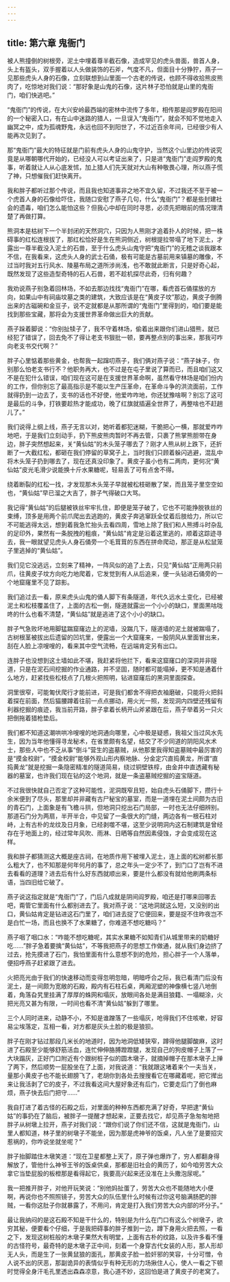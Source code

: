 ```yaml
---
---
---
```

title: 第六章 鬼衙门
---




被人熊撞倒的树根旁，泥土中埋着尊半截石像，造成罕见的虎头兽面，兽首人身，头上有盔头，双手握着以人头做装饰的石斧，气度不凡，但面目十分狰狞，燕子一见那些虎头人身的石像，立刻联想到山里面一个古老的传说，也顾不得收拾熊皮熊肉了，吃惊地对我们说：“那好象是山鬼的石像，这片林子恐怕就是山里的鬼衙门，咱们快逃吧。”

“鬼衙门”的传说，在大兴安岭最西端的密林中流传了多年，相传那是阎罗殿在阳间的一个秘密入口，有在山中迷路的猎人，一旦误入“鬼衙门”，就会不知不觉地走入幽冥之中，成为孤魂野鬼，永远也回不到阳世了，不过近百余年间，已经很少有人能再次见到了。

那“鬼衙门”最大的特征就是门前有虎头人身的山鬼守护，当然这个山里边的传说究竟是从哪朝哪代开始的，已经没人可以考证出来了，只是进“鬼衙门”走阎罗殿的鬼事，听着就让人从心底发怵，加上猎人们先天就对大山有种敬畏心理，所以燕子慌了神，只想催我们赶快离开。

我和胖子都听过那个传说，而且我也知道事非之地不宜久留，不过我还不至于被一个虎首人身的石像给吓住，我随口安慰了燕子几句，什么“鬼衙门”？都是些封建社会的遗毒，咱们怎么能怕这些？但我心中却在同时寻思，必须先把眼前的情况理清楚了再做打算。

熊洞本是枯树下一个半封闭的天然洞穴，只因为人熊刚才追着扑人的时候，把一株碍事的红松连根拔了，那红松恰好是生在熊洞侧近，树根提拉带塌了地下泥土，才露出一尊半截没入泥土的石兽，至于什么虎头山鬼守把“鬼衙门”的无稽之谈我跟本不信，在我看来，这虎头人身的武士石俑，极有可能是古墓前用来镇墓的雕像，不过当时我对五行风水、陵墓布局之道所涉尚浅，也不敢就此断言，只是好奇心起，既然发现了这些造型奇特的石人石兽，若不趁机探尽此奇，归有何趣？

我劝说燕子别急着回林场，不如去那边找找“鬼衙门”在哪，看虎首石俑摆放的方向，如果山中有祠庙坟墓之类的建筑，大致应该是在“黄皮子坟”那边，黄皮子倒腾出来的古磁碗和金豆子，说不定就都是从那所谓的“鬼衙门”里得到的，咱们要是能找到那些宝藏，那将会为支援世界革命做出巨大的贡献。

燕子跺着脚说：“你别扯犊子了，我不守着林场，偷着出来跟你们进山猎熊，就已经犯了错误了，回去免不了得让老支书狠批一顿，要再整点别的事出来，那我可咋向老支书交代啊？”

胖子心里惦着那些黄金，也帮我一起蹿叨燕子，我们俩对燕子说：“燕子妹子，你别那么怕老支书行不？他职务再大，也不过是在屯子里说了算而已，而且咱们这又不是在犯什么错误，咱们现在这可是在支援世界革命啊，虽然看守林场是咱们份内的工作，但你别忘了最高指示是不能以生产压革命，在革命斗争的洪流面前，工作就得扔到一边去了，支书的话也不好使，他爱咋咋地，你还犹豫啥啊？别忘了这可是最后的斗争，打铁要趁热才能成功，晚了红旗就插遍全世界了，再整啥也不赶趟儿了。”

我们说得上纲上线，燕子无言以对，她听着都犯迷糊，干脆把心一横，那就爱咋咋地吧，于是我们立刻动手，扔下熊皮熊肉暂时不再去管，只裹了熊掌熊胆带在身边，胖子突然想起来，关“黄仙姑”的木头笼子哪去了？刚才人熊从树上跌下，还折断了一大截红松，都砸在我们停留的草窝子上，当时我们只顾着躲闪逃避，混乱中将木头笼子扔到哪去了，现在还真没印象了。黄皮子虽小也有二两肉，更何况“黄仙姑”皮光毛滑少说能换十斤水果糖呢，轻易丢了可有点舍不得。

绕着断裂的红松一找，才发现那木头笼子早就被松枝砸散了架，而且笼子里空空如也，“黄仙姑”早已溜之大吉了，胖子气得破口大骂。

我记得“黄仙姑”的后腿被铁丝牢牢扎住，即便是笼子破了，它也不可能挣脱铁丝的束缚，顶多是用两个前爪爬出去逃跑的，黄皮子奔逃窜跃全仗着后肢给力，所以它不可能逃得太远，想到着我急忙抬头去看四周，雪地上除了我们和人熊搏斗时杂乱的足印外，果然有一条脱拽的粗痕，“黄仙姑”肯定是沿着这里逃的，顺着这踪迹寻去，我一眼就望见虎头人身石俑旁一个毛茸茸的东西在拼命爬动，那正是从松鼠笼子里逃掉的“黄仙姑”。

我们见它没逃远，立刻来了精神，一阵风似的追了上去，只见“黄仙姑”正用两只前爪，往黄皮子坟方向吃力地爬着，它发觉到有人从后追来，便一头钻进石俑旁的一个地窟窿里不见了踪影。

我们追过去一看，原来虎头山鬼的俑人脚下有条隧道，年代久远水土变化，已经被泥土和松枝覆盖住了，上面的古松一倒，隧道就露出一个小小的缺口，里面黑咕咙咚的什么也看不清楚，“黄仙姑”就是逃进了这个小小的缺口。

胖子气急败坏地用脚猛踹窟窿边上的泥墙，没踹几下，隧道墙的泥土就被踹塌了，古树根茎被拔出后遗留的凹坑里，便露出一个大窟窿来，一股阴风从里面冒出来，刮在人脸上凉嗖嗖的，看来其中空气流畅，在远端肯定另有出口。

连胖子也没想到这土墙如此不堪，我赶紧将他拦下，看来这窟窿口的深洞并非隧道，只是在泥石间挖掘的作业通路，并不坚固，随时都可能塌掉，更不知是通着什么地方，赶紧找些松枝点了几根火把照明，钻进窟窿后的黑洞里面探查。

洞里很窄，可能匍伏爬行才能前进，可是我们都舍不得把衣袖磨破，只能将火把斜着探在前面，然后猫腰蹲着往前一点点挪动，用火光一照，发现洞内四壁还残留有利器挖掘的痕迹，我当前开路，胖子拿着长柄开山斧紧跟在后，燕子举着另一只火把倒拖着猎枪垫后。

我们都不知道这潮哄哄冷嗖嗖的地洞通向哪里，心中极是疑惑，我祖父当过风水先生，因为当年他懂得寻龙秘术，在省里颇有名望，结交了不少同道的阴阳风水术士，那些人中也不乏从事“倒斗”营生的盗墓贼，从他那里我得知盗墓贼中最厉害的是“摸金校尉”，“摸金校尉”能够外观山形内察地脉、分金定穴直捣黄龙，所谓“直捣黄龙”就是挖掘一条隐密精准的隧道简易，绕过铜壁铁椁，由金井中直透藏有秘器的墓室，也许我们现在钻的这个地洞，就是一条盗墓贼挖掘的盗宝隧道。

不过我很快就自己否定了这种可能性，泥洞既窄且短，始自虎头石俑脚下，攒行十余米便到了尽头，那里却并非藏有古尸秘宝的墓室，而是一道埋在泥土间颇为古旧的青石门，上面象是有飞檐斗拱，但地洞只挖出石门局部，一时也无法仔细辨别。那道石门分为两扇，半开半合，中见留了一条很大的门缝，两边各有一根石柱对峙，上有古朴的龙纹及日月象，已经剥噬不堪，这至少说明洞内这石制建筑是曾经存在于地面上的，经过常年风吹、雨淋、日晒等自然因素侵蚀，才会变成现在这样。

我和胖子都猜测这大概是座古祠，在地质作用下被埋入泥土，连上面的松树都长那么粗大了，也不知那是何年何月的事了，总之年头一定少不了，到门口了岂有不进去看看的道理？进去后有什么好东西就顺出来，要是什么都没有就给他刷两条标语，当四旧给它破了。

燕子说这指定就是“鬼衙门”了，门后八成就是阴间阎罗殿，咱还是打哪来回哪去吧，甭管它里面有什么都别进去了。我对燕子说：“这地洞就这么短，又没别的出口，黄仙姑肯定是钻进这石门里了，咱们进去捉了它便回来，要是捉不住昨夜岂不是白忙一场，而且也换不了水果糖了，你难道不想吃糖吗？”

燕子咽了咽口水：“咋能不想吃糖呢，其实水果糖不如知青们从城里带来的奶糖好吃……”胖子急着要擒“黄仙姑”，不等我把燕子的思想工作做通，就从我们身边挤了过去，抢先摸进了石门，我怕里面有什么意想不到的危险，担心胖子一个人落单，便招呼燕子赶紧跟了进去。

火把亮光由于我们的快速移动而变得忽明忽暗，明暗呼合之际，我已看清门后没有泥土，是一间颇为宽敞的石殿，殿内有石柱石桌，两厢泥塑的神像横七竖八地倒着，角落旮旯里挂满了厚厚的蛛网和塌灰，放眼间各处是满目狼籍、一塌糊涂，火把光亮又甚为有限，一时间也看不清“黄仙姑”躲到了哪里。

三个人同时进来，动静不小，不知是谁蹭落了一些塌灰，呛得我们不住咳嗽，好容易尘埃落定，互相一看，对方都是灰头土脸的极是狼狈。

胖子在刚才钻过那段几米长的地道时，因为地洞低矮狭窄，蹲得他腿脚酸麻，这时进了石殿至少能够舒筋活血，连忙伸伸胳膊蹬蹬腿，发现自己的狗皮帽子上落了一大块蹋灰，正好门口附近有个跟树桩子似的圆木墩子，就摘掉帽子在那木墩子上掸了两下，然后顺势一屁股坐在了上面，对我说道：“我就跟这堵着来个一夫当关，量那小黄皮子也不能长翅膀飞了，老胡你到各处去搜搜看它在哪藏着呢，把它撵出来让我活剥了它的皮子，不过我看这间大屋好象还有后门，它要走后门了倒也麻烦，燕子快去后门把守……”

我自打进了着古怪的石殿之后，对里面的种种东西都充满了好奇，早把逮“黄仙姑”的事扔在了脑后，被胖子一提醒才想起来，正要去找它，却见燕子急匆匆地把胖子从树墩上拉开，燕子对我们说：“跟你们说了你们还不信，这就是鬼衙门，山里人都知道，林子里的树墩子不能坐，因为那是虎神爷的饭桌，凡人坐了是要招灾惹祸的，你咋说坐就坐呢？”

胖子抬脚踏住木墩笑道：“现在卫星都整上天了，原子弹也爆炸了，穷人都翻身得解放了，管他什么神爷王爷的饭桌供桌，那都是旧社会的黄历了，如今咱劳苦大众拿它当垫屁股的板橙那是看得起它，我要高兴起来还没准在上头撒泡尿呢。”

我一把推开胖子，对他开玩笑说：“别他妈扯蛋了，劳苦大众也不能随地大小便啊，再说你也不照照镜子，劳苦大众的队伍里什么时候有过你这号脑满肠肥的胖贼，一看你这肚子你就暴露了，不用问，肯定是打入我们劳苦大众内部的坏分子。”

最让我纳闷的是这石殿不知是干什么的，特别是为什么在门口有这么个树墩子，欲穷其秘，便要看个仔细，于是我把碍事的胖子推到一边，蹲下身用火把去照，一看之下，发现这树桩般的木墩子果然大有明堂，上面有古朴的纹路，以及许多看不懂的古怪符号，最奇特的是木墩子正中间，刻着一个身穿古代女装的人形，那人形却无人头，而是生了一张黄鼠狼的面孔，那黄皮子脸一脸奸邪的笑容，十分可憎，令人说不出的厌恶，那副诡异的表情似乎有种无形的力场揪住人心，使人一看之下顿时觉得全身汗毛孔里透出森森凉意，我心道不妙，这回怕是进了黄皮子的老窝了。